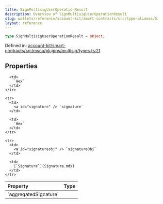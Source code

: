 ```yaml
---
title: SignMultisigUserOperationResult
description: Overview of SignMultisigUserOperationResult
slug: wallets/reference/account-kit/smart-contracts/src/type-aliases/SignMultisigUserOperationResult
layout: reference
---
```


```ts
type SignMultisigUserOperationResult = object;
```

Defined in: [account-kit/smart-contracts/src/msca/plugins/multisig/types.ts:21](https://github.com/alchemyplatform/aa-sdk/blob/4987bdd63823427c48ec21401b71fa3cfc2d0675/account-kit/smart-contracts/src/msca/plugins/multisig/types.ts#L21)

## Properties

<table>
  <thead>
    <tr>
      <th align="left">Property</th>
      <th align="left">Type</th>
    </tr>
  </thead>

  <tbody>
    <tr>
      <td>
        <a id="aggregatedsignature" /> `aggregatedSignature`
      </td>

      <td>
        `Hex`
      </td>
    </tr>

    <tr>
      <td>
        <a id="signature" /> `signature`
      </td>

      <td>
        `Hex`
      </td>
    </tr>

    <tr>
      <td>
        <a id="signatureobj" /> `signatureObj`
      </td>

      <td>
        [`Signature`](Signature.mdx)
      </td>
    </tr>

  </tbody>
</table>
